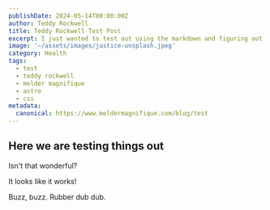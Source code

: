 ```yaml
---
publishDate: 2024-05-14T00:00:00Z
author: Teddy Rockwell
title: Teddy Rockwell Test Post
excerpt: I just wanted to test out using the markdown and figuring out if it's feasible to try creating an entire website from that.
image: '~/assets/images/justice-unsplash.jpeg'
category: Health
tags:
  - test
  - teddy rockwell
  - melder magnifique
  - astro
  - css
metadata:
  canonical: https://www.meldermagnifique.com/blog/test
---
```


## Here we are testing things out

Isn't that wonderful?

It looks like it works!

Buzz, buzz. Rubber dub dub.
